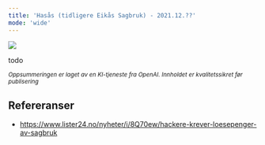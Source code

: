 ```yaml
---
title: 'Hasås (tidligere Eikås Sagbruk) - 2021.12.??'
mode: 'wide'
---
```


<Frame>
<img src="/images/hasas.png" />
</Frame>

todo

<sup><i>Oppsummeringen er laget av en KI-tjeneste fra OpenAI. Innholdet er kvalitetssikret før publisering</i></sup>

## Refereranser
- https://www.lister24.no/nyheter/i/8Q70ew/hackere-krever-loesepenger-av-sagbruk
